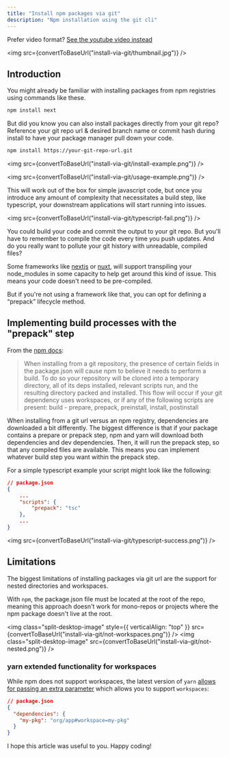 ```yaml
---
title: "Install npm packages via git"
description: "Npm installation using the git cli"
---
```



Prefer video format? [See the youtube video instead](https://www.youtube.com/watch?v=SsdYO__ulIY)

<img src={convertToBaseUrl("install-via-git/thumbnail.jpg")} />

## Introduction

You might already be familiar with installing packages from npm registries using commands like these.

```sh
npm install next
```

But did you know you can also install packages directly from your git repo? Reference your git repo url & desired branch name or commit hash during install to have your package manager pull down your code.

```sh
npm install https://your-git-repo-url.git
```

<img src={convertToBaseUrl("install-via-git/install-example.png")} />

<img src={convertToBaseUrl("install-via-git/usage-example.png")} />

This will work out of the box for simple javascript code, but once you introduce any amount of complexity that necessitates a build step, like typescript, your downstream applications will start running into issues.

<img src={convertToBaseUrl("install-via-git/typescript-fail.png")} />

You could build your code and commit the output to your git repo. But you'll have to remember to compile the code every time you push updates. And do you really want to pollute your git history with unreadable, compiled files?

Some frameworks like [nextjs](https://nextjs.org/docs/advanced-features/compiler#module-transpilation) or [nuxt](https://nuxt.com/docs/api/configuration/nuxt-config#transpile), will support transpiling your node_modules in some capacity to help get around this kind of issue. This means your code doesn't need to be pre-compiled.

But if you're not using a framework like that, you can opt for defining a “prepack” lifecycle method.

## Implementing build processes with the "prepack" step

From the [npm docs](https://docs.npmjs.com/cli/v9/configuring-npm/package-json):

> When installing from a git repository, the presence of certain fields in the package.json will cause npm to believe it needs to perform a build. To do so your repository will be cloned into a temporary directory, all of its deps installed, relevant scripts run, and the resulting directory packed and installed.
> This flow will occur if your git dependency uses workspaces, or if any of the following scripts are present:
> build - prepare, prepack, preinstall, install, postinstall

When installing from a git url versus an npm registry, dependencies are downloaded a bit differently. The biggest difference is that if your package contains a prepare or prepack step, npm and yarn will download both dependencies and dev dependencies. Then, it will run the prepack step, so that any compiled files are available. This means you can implement whatever build step you want within the prepack step.

For a simple typescript example your script might look like the following:

```json
// package.json
{
    ...
    "scripts": {
        "prepack": "tsc"
    },
    ...
}

```

<img src={convertToBaseUrl("install-via-git/typescript-success.png")} />

## Limitations

The biggest limitations of installing packages via git url are the support for nested directories and workspaces.

With `npm`, the package.json file must be located at the root of the repo, meaning this approach doesn't work for mono-repos or projects where the npm package doesn't live at the root.

<img
  class="split-desktop-image"
  style={{ verticalAlign: "top" }}
  src={convertToBaseUrl("install-via-git/not-workspaces.png")}
/>
<img
  class="split-desktop-image"
  src={convertToBaseUrl("install-via-git/not-nested.png")}
/>

### yarn extended functionality for workspaces

While npm does not support workspaces, the latest version of `yarn` [allows for passing an extra parameter](https://yarnpkg.com/features/protocols/#can-i-install-a-workspace-of-a-project-when-using-the-git-protocol) which allows you to support `workspaces`:

```json
// package.json
{
  "dependencies": {
    "my-pkg": "org/app#workspace=my-pkg"
  }
}
```

I hope this article was useful to you. Happy coding!
